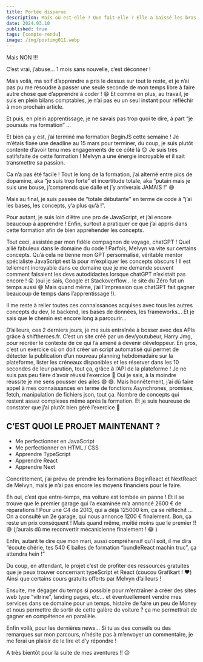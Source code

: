 ```yaml
---
title: Portée disparue
description: Mais où est-elle ? Que fait-elle ? Elle a baissé les bras c’est sûr ! …
date: 2024.03.10
published: true
tags: [compte-rendu]
image: /img/postimg011.webp
---
```


Mais NON !!!

C’est vrai, j’abuse… 1 mois sans nouvelle, c’est déconner !

Mais voilà, ma soif d’apprendre a pris le dessus sur tout le reste, et je n’ai pas pu me résoudre à passer une seule seconde de mon temps libre à faire autre chose que d’apprendre à coder ! 😄 Et comme en plus, au travail, je suis en plein bilans comptables, je n’ai pas eu un seul instant pour réfléchir à mon prochain article.

Et puis, en plein apprentissage, je ne savais pas trop quoi te dire, à part “je poursuis ma formation” …

Et bien ça y est, j’ai terminé ma formation BeginJS cette semaine ! Je m’étais fixée une deadline au 15 mars pour terminer, du coup, je suis plutôt contente d’avoir tenu mes engagements de ce côté là 😊 Je suis très satifsfaite de cette formation ! Melvyn a une énergie incroyable et il sait transmettre sa passion.

Ca n’a pas été facile ! Tout le long de la formation, j’ai alterné entre pics de dopamine, aka “je suis trop forte” et incertitude totale, aka “putain mais je suis une bouse, j’comprends que dalle et j’y arriverais JAMAIS !” 😅

Mais au final, je suis passée de “totale débutante” en terme de code à “j’ai les bases, les concepts, y’a plus qu’à !”.

Pour autant, je suis loin d’être une pro de JavaScript, et j’ai encore beaucoup à apprendre ! Enfin, surtout à pratiquer ce que j’ai appris dans cette formation afin de bien appréhender les concepts.

Tout ceci, assistée par mon fidèle compagnon de voyage, chatGPT ! Quel allié fabuleux dans le domaine du code ! Parfois, Melvyn va vite sur certains concepts. Qu’à cela ne tienne mon GPT personnalisé, véritable mentor spécialiste JavaScript est là pour m’expliquer les concepts obscurs ! Il est tellement incroyable dans ce domaine que je me demande souvent comment faisaient les devs autodidactes lorsque chatGPT n’existait pas encore ! 😮 (oui je sais, Google et Stackoverflow… le site du Zéro fut un temps aussi 😅 Mais quand même, j’ai l’impression que chatGPT fait gagner beaucoup de temps dans l’apprentissage !).

Il me reste à relier toutes ces connaissances acquises avec tous les autres concepts du dev, le backend, les bases de données, les frameworks… Et je sais que le chemin est encore long à parcourir…

D’ailleurs, ces 2 derniers jours, je me suis entraînée à bosser avec des APIs grâce à shiftheroes.fr. C’est un site créé par un dev/youtubeur, Harry Jmg, pour recréer le contexte de ce qui l’a amené à devenir développeur. En gros, c'est un exercice où on doit créer un script automatisé qui permet de détecter la publication d’un nouveau planning hebdomadaire sur la plateforme, lister les créneaux disponibles et les réserver dans les 10 secondes de leur parution, tout ça, grâce à l’API de la plateforme ! Je ne suis pas peu fière d’avoir réussi l’exercice 💪 Oui je sais, à la moindre réussite je me sens pousser des ailes 😄 😅. Mais honnêtement, j’ai dû faire appel à mes connaissances en terme de fonctions Asynchrones, promises, fetch, manipulation de fichiers json, tout ça. Nombre de concepts qui restent assez complexes même après la formation. Et je suis heureuse de constater que j’ai plutôt bien géré l’exercice 🤩

## C’EST QUOI LE PROJET MAINTENANT ?

- Me perfectionner en JavaScript
- Me perfectionner en HTML / CSS
- Apprendre TypeScript
- Apprendre React
- Apprendre Next

Concrètement, j’ai prévu de prendre les formations BeginReact et NextReact de Melvyn, mais je n’ai pas encore les moyens financiers pour le faire.

Eh oui, c’est que entre-temps, ma voiture est tombée en panne ! Et il se trouve que le premier garage qui l’a examinée m’a annoncé 2600 € de réparations ! Pour une C4 de 2013, qui a déjà 125000 km, ça se réfléchit … On a consulté un 2e garage, qui nous annonce 1200 € finalement. Bon, ça reste un prix conséquent ! Mais quand même, moitié moins que le premier !! 😅 (j’aurais dû me reconvertir mécanicienne finalement ! 😂 )

Enfin, autant te dire que mon mari, aussi compréhensif qu’il soit, il me dira “écoute chérie, tes 540 € balles de formation “bundleReact machin truc”, ça attendra hein !”

Du coup, en attendant, le projet c’est de profiter des ressources gratuites que je peux trouver concernant typeScript et React (coucou Grafikart ! ❤️) Ainsi que certains cours gratuits offerts par Melvyn d’ailleurs !

Ensuite, me dégager du temps si possible pour m’entraîner à créer des sites web type “vitrine”, landing pages, etc… et éventuellement vendre mes services dans ce domaine pour un temps, histoire de faire un peu de Money et nous permettre de sortir de cette galère de voiture ? ça me permettrait de gagner en compétence en parallèle.

Enfin voilà, pour les dernières news… Si tu as des conseils ou des remarques sur mon parcours, n’hésite pas à m’envoyer un commentaire, je me ferai un plaisir de le lire et d’y répondre !

A très bientôt pour la suite de mes aventures !! 😉
